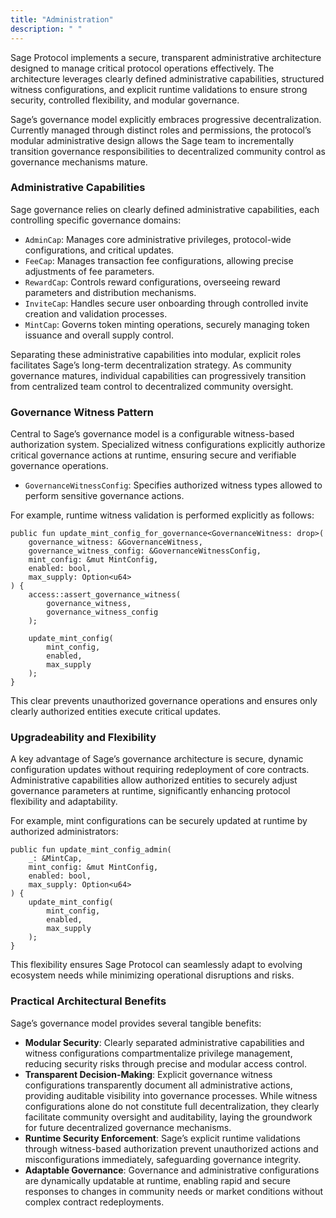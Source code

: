 ```yaml
---
title: "Administration"
description: " "
---
```


Sage Protocol implements a secure, transparent administrative architecture designed to manage critical protocol operations effectively. The architecture leverages clearly defined administrative capabilities, structured witness configurations, and explicit runtime validations to ensure strong security, controlled flexibility, and modular governance.

Sage’s governance model explicitly embraces progressive decentralization. Currently managed through distinct roles and permissions, the protocol’s modular administrative design allows the Sage team to incrementally transition governance responsibilities to decentralized community control as governance mechanisms mature.

### **Administrative Capabilities**

Sage governance relies on clearly defined administrative capabilities, each controlling specific governance domains:

- `AdminCap`: Manages core administrative privileges, protocol-wide configurations, and critical updates.
- `FeeCap`: Manages transaction fee configurations, allowing precise adjustments of fee parameters.
- `RewardCap`: Controls reward configurations, overseeing reward parameters and distribution mechanisms.
- `InviteCap`: Handles secure user onboarding through controlled invite creation and validation processes.
- `MintCap`: Governs token minting operations, securely managing token issuance and overall supply control.

Separating these administrative capabilities into modular, explicit roles facilitates Sage’s long-term decentralization strategy. As community governance matures, individual capabilities can progressively transition from centralized team control to decentralized community oversight.

### **Governance Witness Pattern**

Central to Sage’s governance model is a configurable witness-based authorization system. Specialized witness configurations explicitly authorize critical governance actions at runtime, ensuring secure and verifiable governance operations.

- `GovernanceWitnessConfig`: Specifies authorized witness types allowed to perform sensitive governance actions.

For example, runtime witness validation is performed explicitly as follows:

```
public fun update_mint_config_for_governance<GovernanceWitness: drop>(
    governance_witness: &GovernanceWitness,
    governance_witness_config: &GovernanceWitnessConfig,
    mint_config: &mut MintConfig,
    enabled: bool,
    max_supply: Option<u64>
) {
    access::assert_governance_witness(
        governance_witness,
        governance_witness_config
    );

    update_mint_config(
        mint_config,
        enabled,
        max_supply
    );
}
```

This clear prevents unauthorized governance operations and ensures only clearly authorized entities execute critical updates.

### **Upgradeability and Flexibility**

A key advantage of Sage’s governance architecture is secure, dynamic configuration updates without requiring redeployment of core contracts. Administrative capabilities allow authorized entities to securely adjust governance parameters at runtime, significantly enhancing protocol flexibility and adaptability.

For example, mint configurations can be securely updated at runtime by authorized administrators:

```
public fun update_mint_config_admin(
    _: &MintCap,
    mint_config: &mut MintConfig,
    enabled: bool,
    max_supply: Option<u64>
) {
    update_mint_config(
        mint_config,
        enabled,
        max_supply
    );
}
```

This flexibility ensures Sage Protocol can seamlessly adapt to evolving ecosystem needs while minimizing operational disruptions and risks.

### **Practical Architectural Benefits**

Sage’s governance model provides several tangible benefits:

- **Modular Security**: Clearly separated administrative capabilities and witness configurations compartmentalize privilege management, reducing security risks through precise and modular access control.
- **Transparent Decision-Making**: Explicit governance witness configurations transparently document all administrative actions, providing auditable visibility into governance processes. While witness configurations alone do not constitute full decentralization, they clearly facilitate community oversight and auditability, laying the groundwork for future decentralized governance mechanisms.
- **Runtime Security Enforcement**: Sage’s explicit runtime validations through witness-based authorization prevent unauthorized actions and misconfigurations immediately, safeguarding governance integrity.
- **Adaptable Governance**: Governance and administrative configurations are dynamically updatable at runtime, enabling rapid and secure responses to changes in community needs or market conditions without complex contract redeployments.